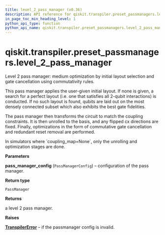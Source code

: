```yaml
---
title: level_2_pass_manager (v0.36)
description: API reference for qiskit.transpiler.preset_passmanagers.level_2_pass_manager in qiskit v0.36
in_page_toc_min_heading_level: 1
python_api_type: function
python_api_name: qiskit.transpiler.preset_passmanagers.level_2_pass_manager
---
```


<span id="qiskit-transpiler-preset-passmanagers-level-2-pass-manager" />

# qiskit.transpiler.preset\_passmanagers.level\_2\_pass\_manager

<Function id="qiskit.transpiler.preset_passmanagers.level_2_pass_manager" isDedicatedPage={true} github="https://github.com/qiskit/qiskit/tree/stable/0.20/qiskit/transpiler/preset_passmanagers/level2.py" signature="level_2_pass_manager(pass_manager_config)">
  Level 2 pass manager: medium optimization by initial layout selection and gate cancellation using commutativity rules.

  This pass manager applies the user-given initial layout. If none is given, a search for a perfect layout (i.e. one that satisfies all 2-qubit interactions) is conducted. If no such layout is found, qubits are laid out on the most densely connected subset which also exhibits the best gate fidelities.

  The pass manager then transforms the circuit to match the coupling constraints. It is then unrolled to the basis, and any flipped cx directions are fixed. Finally, optimizations in the form of commutative gate cancellation and redundant reset removal are performed.

  <Admonition title="Note" type="note">
    In simulators where `coupling_map=None`, only the unrolling and optimization stages are done.
  </Admonition>

  **Parameters**

  **pass\_manager\_config** (`PassManagerConfig`) – configuration of the pass manager.

  **Return type**

  `PassManager`

  **Returns**

  a level 2 pass manager.

  **Raises**

  [**TranspilerError**](qiskit.transpiler.TranspilerError "qiskit.transpiler.TranspilerError") – if the passmanager config is invalid.
</Function>


